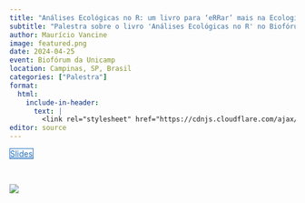 ```yaml
---
title: "Análises Ecológicas no R: um livro para ‘eRRar’ mais na Ecologia"
subtitle: "Palestra sobre o livro 'Análises Ecológicas no R' no Biofórum da Unicamp."
author: Maurício Vancine
image: featured.png
date: 2024-04-25
event: Biofórum da Unicamp
location: Campinas, SP, Brasil
categories: ["Palestra"]
format:
  html:
    include-in-header: 
      text: |
        <link rel="stylesheet" href="https://cdnjs.cloudflare.com/ajax/libs/font-awesome/6.5.0/css/all.min.css">
editor: source
---
```


<div class="mt-4 d-flex flex-row flex-wrap gap-1 justify-content-left justify-content-sm-start" role="group" aria-label="Links">
  <a href="https://docs.google.com/presentation/d/1-NUSsVGWOlNiiF6SfIoZxP2kp4MPEbX2FOlGSk4ITgg/edit#slide=id.g1e1b7c54877_0_0" class="btn btn-custom text-capitalize" target="_blank"><i class="fas fa-images me-1"></i>Slides</a>
</div>

<style>
  .btn-custom {
    background-color: white;
    border: 1px solid #1c6cbe; /* Borda azul */
    color: #1c6cbe; /* Texto azul */
    transition: background-color 0.3s, color 0.3s;
  }
  .btn-custom:hover {
    background-color: #1c6cbe; /* Cor de fundo azul ao passar o mouse */
    color: white; /* Texto branco */
  }
</style>

<br>

![](featured.png)

